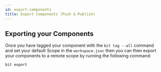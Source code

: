 ```yaml
---
id: export-components
title: Export Components (Push & Publish)
---
```


## Exporting your Components

Once you have tagged your component with the `bit tag --all` command and set your default Scope in the `workspace.jsoc` then you can then export your components to a remote scope by running the following command:

```bash
bit export
```
